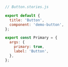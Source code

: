 ```js
// Button.stories.js

export default {
  title: 'Button',
  component: 'demo-button',
};

export const Primary = {
  args: {
    primary: true,
    label: 'Button',
  },
};
```
